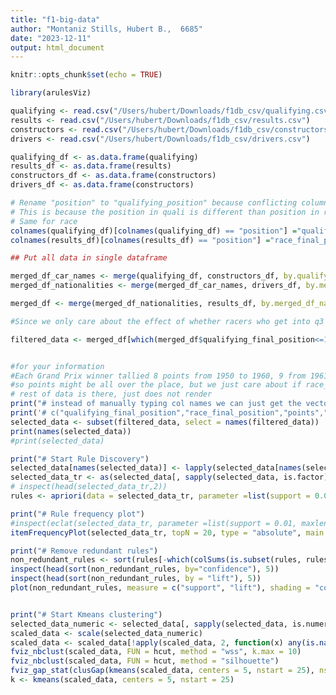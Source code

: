 ```yaml
---
title: "f1-big-data"
author: "Montaniz Stills, Hubert B.,  6685"
date: "2023-12-11"
output: html_document
---
```


```r
knitr::opts_chunk$set(echo = TRUE)
```


```r
library(arulesViz)

qualifying <- read.csv("/Users/hubert/Downloads/f1db_csv/qualifying.csv")
results <- read.csv("/Users/hubert/Downloads/f1db_csv/results.csv")
constructors <- read.csv("/Users/hubert/Downloads/f1db_csv/constructors.csv")
drivers <- read.csv("/Users/hubert/Downloads/f1db_csv/drivers.csv")

qualifying_df <- as.data.frame(qualifying)
results_df <- as.data.frame(results)
constructors_df <- as.data.frame(constructors)
drivers_df <- as.data.frame(constructors)

# Rename "position" to "qualifying_position" because conflicting column position names in races df and quali df
# This is because the position in quali is different than position in race (race position 1 = win, race position 1 = person who finish first in quali)
# Same for race
colnames(qualifying_df)[colnames(qualifying_df) == "position"] ="qualifying_final_position"
colnames(results_df)[colnames(results_df) == "position"] ="race_final_position"

## Put all data in single dataframe

merged_df_car_names <- merge(qualifying_df, constructors_df, by.qualifying_df = "constructorld", by.constructors_df = "constructorld")
merged_df_nationalities <- merge(merged_df_car_names, drivers_df, by.merged_df_car_names = "driverId", by.drivers_df = "driverId")

merged_df <- merge(merged_df_nationalities, results_df, by.merged_df_nationalities = "raceld", by.results_df = "raceld")

#Since we only care about the effect of whether racers who get into q3 on the results in the race, we drop all rows where racers dont get into q3 (q3 != "\\N")

filtered_data <- merged_df[which(merged_df$qualifying_final_position<=10),]


#for your information
#Each Grand Prix winner tallied 8 points from 1950 to 1960, 9 from 1961 to 1990, 10 between 1991 and 2009, and 25 since 2010.
#so points might be all over the place, but we just care about if race_final_position = 1, that means they won the race
# rest of data is there, just does not render
print("# instead of manually typing col names we can just get the vector of col names from the df with names(df)")
print('# c("qualifying_final_position","race_final_position","points","driverId","q3","raceId","number","rank","time","fastestLapTime","laps","name","nationality")')
selected_data <- subset(filtered_data, select = names(filtered_data))
print(names(selected_data))
#print(selected_data)

print("# Start Rule Discovery")
selected_data[names(selected_data)] <- lapply(selected_data[names(selected_data)], factor)
selected_data_tr <- as(selected_data[, sapply(selected_data, is.factor)], "transactions")
# inspect(head(selected_data_tr,2))
rules <- apriori(data = selected_data_tr, parameter =list(support = 0.005, confidence = 0.05, maxlen = 10, minlen = 3), appearance = list (rhs="race_final_position=1"))

print("# Rule frequency plot")
#inspect(eclat(selected_data_tr, parameter =list(support = 0.01, maxlen = 10, minlen = 3)))
itemFrequencyPlot(selected_data_tr, topN = 20, type = "absolute", main = "Item frequency")

print("# Remove redundant rules")
non_redundant_rules <- sort(rules[-which(colSums(is.subset(rules, rules)) > 1)], by = "lift")
inspect(head(sort(non_redundant_rules, by="confidence"), 5))
inspect(head(sort(non_redundant_rules, by = "lift"), 5))
plot(non_redundant_rules, measure = c("support", "lift"), shading = "confidence")


print("# Start Kmeans clustering")
selected_data_numeric <- selected_data[, sapply(selected_data, is.numeric)]
scaled_data <- scale(selected_data_numeric)
scaled_data <- scaled_data[!apply(scaled_data, 2, function(x) any(is.nan(x))), ]
fviz_nbclust(scaled_data, FUN = hcut, method = "wss", k.max = 10)
fviz_nbclust(scaled_data, FUN = hcut, method = "silhouette")
fviz_gap_stat(clusGap(kmeans(scaled_data, centers = 5, nstart = 25), nstart = 25, K.max = 10, B = 50))
k <- kmeans(scaled_data, centers = 5, nstart = 25)

```
